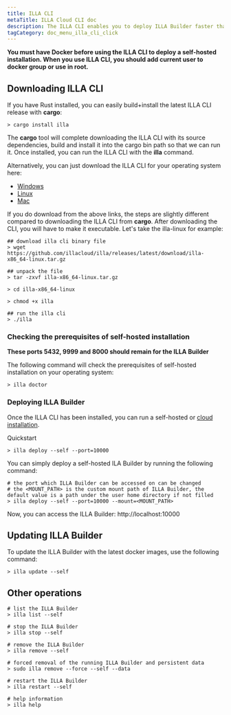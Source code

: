 ```yaml
---
title: ILLA CLI
metaTitle: ILLA Cloud CLI doc
description: The ILLA CLI enables you to deploy ILLA Builder faster than your imagination.
tagCategory: doc_menu_illa_cli_click
---
```


**You must have Docker before using the ILLA CLI to deploy a self-hosted installation. When you use ILLA CLI, you should add current user to docker group or use in root.**

## Downloading ILLA CLI
If you have Rust installed, you can easily build+install the latest ILLA CLI release with **cargo**:
``` 
> cargo install illa
```
The **cargo** tool will complete downloading the ILLA CLI with its source dependencies, build and install it into the cargo bin path so that we can run it.
Once installed, you can run the ILLA CLI with the **illa** command.

Alternatively, you can just download the ILLA CLI for your operating system here:

* [Windows](https://github.com/illacloud/illa/releases/latest/download/illa-x86_64-win.zip)
* [Linux](https://github.com/illacloud/illa/releases/latest/download/illa-x86_64-linux.tar.gz)
* [Mac](https://github.com/illacloud/illa/releases/latest/download/illa-x86_64-macos.tar.gz)

If you do download from the above links, the steps are slightly different compared to downloading the ILLA CLI from **cargo**. After downloading the CLI, you will have to make it executable. Let's take the illa-linux for example:

```
## download illa cli binary file
> wget https://github.com/illacloud/illa/releases/latest/download/illa-x86_64-linux.tar.gz

## unpack the file
> tar -zxvf illa-x86_64-linux.tar.gz

> cd illa-x86_64-linux

> chmod +x illa

## run the illa cli
> ./illa

```

### Checking the prerequisites of self-hosted installation

**These ports 5432, 9999 and 8000 should remain for the ILLA Builder**

The following command will check the prerequisites of self-hosted installation on your operating system:
```
> illa doctor
```

### Deploying ILLA Builder
Once the ILLA CLI has been installed, you can run a self-hosted or [cloud installation](https://cloud.illacloud.com/).

Quickstart

```
> illa deploy --self --port=10000
```

You can simply deploy a self-hosted ILA Builder by running the following command:

```
# the port which ILLA Builder can be accessed on can be changed
# the <MOUNT_PATH> is the custom mount path of ILLA Builder, the default value is a path under the user home directory if not filled
> illa deploy --self --port=10000 --mount=<MOUNT_PATH>
```
Now, you can access the ILLA Builder: http://localhost:10000

## Updating ILLA Builder
To update the ILLA Builder with the latest docker images, use the following command:
```
> illa update --self
```

## Other operations
```
# list the ILLA Builder
> illa list --self

# stop the ILLA Builder
> illa stop --self

# remove the ILLA Builder
> illa remove --self

# forced removal of the running ILLA Builder and persistent data
> sudo illa remove --force --self --data

# restart the ILLA Builder
> illa restart --self

# help information
> illa help
```
